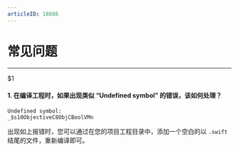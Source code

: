 ```yaml
---
articleID: 18886
---
```

# 常见问题

- - -

<Note title="Note">$1</Note>

#### 1. 在编译工程时，如果出现类似 “Undefined symbol” 的错误，该如何处理？

```objc
Undefined symbol:
_$s10ObjectiveC8ObjCBoolVMn
```

出现如上报错时，您可以通过在您的项目工程目录中，添加一个空白的以 `.swift` 结尾的文件，重新编译即可。
